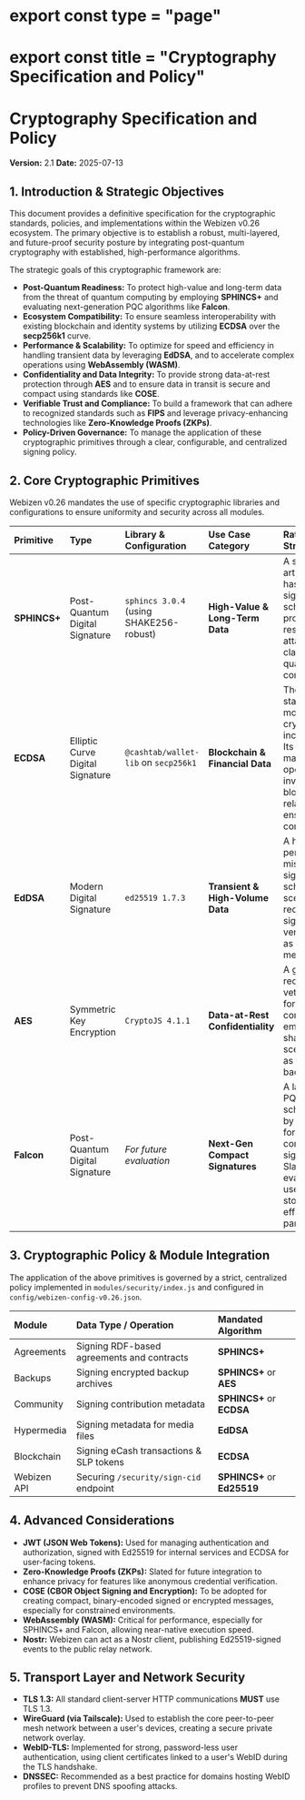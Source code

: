 # export const type = "page"
# export const title = "Cryptography Specification and Policy"
# Cryptography Specification and Policy

**Version:** 2.1
**Date:** 2025-07-13

## 1. Introduction & Strategic Objectives

This document provides a definitive specification for the cryptographic standards, policies, and implementations within the Webizen v0.26 ecosystem. The primary objective is to establish a robust, multi-layered, and future-proof security posture by integrating post-quantum cryptography with established, high-performance algorithms.

The strategic goals of this cryptographic framework are:

-   **Post-Quantum Readiness:** To protect high-value and long-term data from the threat of quantum computing by employing **SPHINCS+** and evaluating next-generation PQC algorithms like **Falcon**.
-   **Ecosystem Compatibility:** To ensure seamless interoperability with existing blockchain and identity systems by utilizing **ECDSA** over the **secp256k1** curve.
-   **Performance & Scalability:** To optimize for speed and efficiency in handling transient data by leveraging **EdDSA**, and to accelerate complex operations using **WebAssembly (WASM)**.
-   **Confidentiality and Data Integrity:** To provide strong data-at-rest protection through **AES** and to ensure data in transit is secure and compact using standards like **COSE**.
-   **Verifiable Trust and Compliance:** To build a framework that can adhere to recognized standards such as **FIPS** and leverage privacy-enhancing technologies like **Zero-Knowledge Proofs (ZKPs)**.
-   **Policy-Driven Governance:** To manage the application of these cryptographic primitives through a clear, configurable, and centralized signing policy.

## 2. Core Cryptographic Primitives

Webizen v0.26 mandates the use of specific cryptographic libraries and configurations to ensure uniformity and security across all modules.

| Primitive  | Type                           | Library & Configuration                        | Use Case Category                | Rationale & Strategic Value                                                                                                                                              |
| :--------- | :----------------------------- | :--------------------------------------------- | :------------------------------- | :----------------------------------------------------------------------------------------------------------------------------------------------------------------------- |
| **SPHINCS+** | Post-Quantum Digital Signature | `sphincs 3.0.4` (using SHAKE256-robust)        | **High-Value & Long-Term Data** | A state-of-the-art, stateless hash-based signature scheme providing resilience against attacks from both classical and quantum computers.                                   |
| **ECDSA** | Elliptic Curve Digital Signature | `@cashtab/wallet-lib` on `secp256k1`           | **Blockchain & Financial Data** | The de-facto standard for most cryptocurrencies, including eCash. Its use is mandated for any operations involving blockchain-related data to ensure native compatibility. |
| **EdDSA** | Modern Digital Signature       | `ed25519 1.7.3`                                | **Transient & High-Volume Data** | A high-performance, misuse-resistant signature scheme ideal for scenarios requiring fast signing and verification, such as chat messages.                                 |
| **AES** | Symmetric Key Encryption       | `CryptoJS 4.1.1`                               | **Data-at-Rest Confidentiality** | A globally recognized and vetted algorithm for securing data confidentiality, employed in pre-shared key scenarios, such as encrypting backups.                           |
| **Falcon** | Post-Quantum Digital Signature | *For future evaluation* | **Next-Gen Compact Signatures** | A lattice-based PQC signature scheme selected by NIST, known for its highly compact signature sizes. Slated for evaluation for use cases where storage efficiency is paramount. |

## 3. Cryptographic Policy & Module Integration

The application of the above primitives is governed by a strict, centralized policy implemented in `modules/security/index.js` and configured in `config/webizen-config-v0.26.json`.

| Module       | Data Type / Operation                      | Mandated Algorithm      |
| :----------- | :----------------------------------------- | :---------------------- |
| Agreements   | Signing RDF-based agreements and contracts | **SPHINCS+** |
| Backups      | Signing encrypted backup archives          | **SPHINCS+** or **AES** |
| Community    | Signing contribution metadata              | **SPHINCS+** or **ECDSA** |
| Hypermedia   | Signing metadata for media files           | **EdDSA** |
| Blockchain   | Signing eCash transactions & SLP tokens    | **ECDSA** |
| Webizen API  | Securing `/security/sign-cid` endpoint     | **SPHINCS+** or **Ed25519** |

## 4. Advanced Considerations

-   **JWT (JSON Web Tokens):** Used for managing authentication and authorization, signed with Ed25519 for internal services and ECDSA for user-facing tokens.
-   **Zero-Knowledge Proofs (ZKPs):** Slated for future integration to enhance privacy for features like anonymous credential verification.
-   **COSE (CBOR Object Signing and Encryption):** To be adopted for creating compact, binary-encoded signed or encrypted messages, especially for constrained environments.
-   **WebAssembly (WASM):** Critical for performance, especially for SPHINCS+ and Falcon, allowing near-native execution speed.
-   **Nostr:** Webizen can act as a Nostr client, publishing Ed25519-signed events to the public relay network.

## 5. Transport Layer and Network Security

-   **TLS 1.3:** All standard client-server HTTP communications **MUST** use TLS 1.3.
-   **WireGuard (via Tailscale):** Used to establish the core peer-to-peer mesh network between a user's devices, creating a secure private network overlay.
-   **WebID-TLS:** Implemented for strong, password-less user authentication, using client certificates linked to a user's WebID during the TLS handshake.
-   **DNSSEC:** Recommended as a best practice for domains hosting WebID profiles to prevent DNS spoofing attacks.
